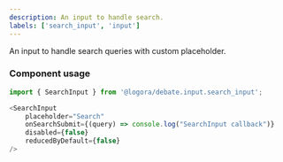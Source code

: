 ```yaml
---
description: An input to handle search.
labels: ['search_input', 'input']
---
```



An input to handle search queries with custom placeholder.

### Component usage

```js
import { SearchInput } from '@logora/debate.input.search_input';
```

```js
<SearchInput 
    placeholder="Search"
    onSearchSubmit={(query) => console.log("SearchInput callback")} 
    disabled={false}
    reducedByDefault={false}
/>
```

